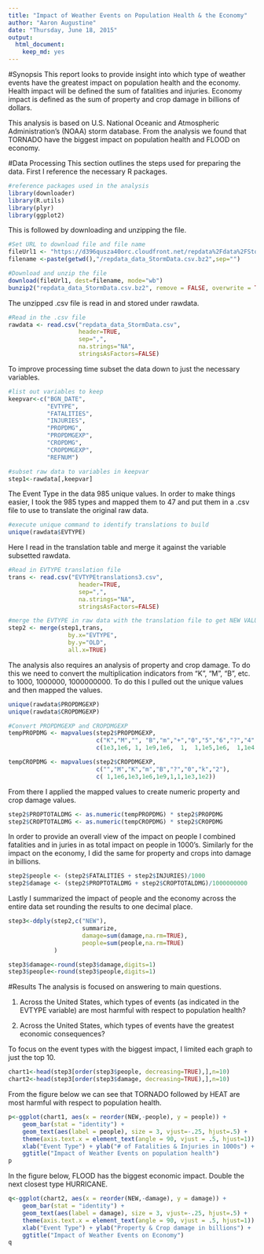 ```yaml
---
title: "Impact of Weather Events on Population Health & the Economy"
author: "Aaron Augustine"
date: "Thursday, June 18, 2015"
output:
  html_document:
    keep_md: yes
---
```

 
 

#Synopsis
This report looks to provide insight into which type of weather events have the greatest impact on population health and the economy.  Health impact will be defined the sum of fatalities and injuries.  Economy impact is defined as the sum of property and crop damage in billions of dollars.

This analysis is based on U.S. National Oceanic and Atmospheric Administration's (NOAA) storm database.  From the analysis we found that TORNADO have the biggest impact on population health and FLOOD on economy.



#Data Processing
This section outlines the steps used for preparing the data.  First I reference the necessary R packages.
```r
#reference packages used in the analysis
library(downloader)
library(R.utils)
library(plyr)
library(ggplot2)

```


This is followed by downloading and unzipping the file.
```r
#Set URL to download file and file name
fileUrl1 <- "https://d396qusza40orc.cloudfront.net/repdata%2Fdata%2FStormData.csv.bz2"
filename <-paste(getwd(),"/repdata_data_StormData.csv.bz2",sep="")

#Download and unzip the file
download(fileUrl1, dest=filename, mode="wb") 
bunzip2("repdata_data_StormData.csv.bz2", remove = FALSE, overwrite = TRUE) 
```


The unzipped .csv file is read in and stored under rawdata.
```r
#Read in the .csv file
rawdata <- read.csv("repdata_data_StormData.csv",
                    header=TRUE,
                    sep=",",
                    na.strings="NA",
                    stringsAsFactors=FALSE)
```


To improve processing time subset the data down to just the necessary variables.
```r
#list out variables to keep
keepvar<-c("BGN_DATE",
           "EVTYPE",
           "FATALITIES",
           "INJURIES",
           "PROPDMG",
           "PROPDMGEXP",
           "CROPDMG",
           "CROPDMGEXP",
           "REFNUM")

#subset raw data to variables in keepvar
step1<-rawdata[,keepvar]

```


The Event Type in the data 985 unique values.  In order to make things easier, I took the 985 types and mapped them to 47 and put them in a .csv file to use to translate the original raw data.
```r
#execute unique command to identify translations to build
unique(rawdata$EVTYPE)

```


Here I read in the translation table and merge it against the variable subsetted rawdata.
```r
#Read in EVTYPE translation file
trans <- read.csv("EVTYPEtranslations3.csv",
                    header=TRUE,
                    sep=",",
                    na.strings="NA",
                    stringsAsFactors=FALSE)

#merge the EVTYPE in raw data with the translation file to get NEW VALUES
step2 <- merge(step1,trans,
                 by.x="EVTYPE",
                 by.y="OLD",
                 all.x=TRUE)


```


The analysis also requires an analysis of property and crop damage.  To do this we need to convert the multiplication indicators from "K", "M", "B", etc. to 1000, 1000000, 1000000000.  To do this I pulled out the unique values and then mapped the values.
```r

unique(rawdata$PROPDMGEXP)
unique(rawdata$CROPDMGEXP)

#Convert PROPDMGEXP and CROPDMGEXP
tempPROPDMG <- mapvalues(step2$PROPDMGEXP, 
                         c("K","M","", "B","m","+","0","5","6","?","4","2","3","h","7","H","-","1","8"), 
                         c(1e3,1e6, 1, 1e9,1e6,  1,  1,1e5,1e6,  1,1e4,1e2,1e3,  1,1e7,1e2,  1, 10,1e8))

tempCROPDMG <- mapvalues(step2$CROPDMGEXP, 
                         c("","M","K","m","B","?","0","k","2"), 
                         c( 1,1e6,1e3,1e6,1e9,1,1,1e3,1e2))
```


From there I applied the mapped values to create numeric property and crop damage values.  
```r
step2$PROPTOTALDMG <- as.numeric(tempPROPDMG) * step2$PROPDMG
step2$CROPTOTALDMG <- as.numeric(tempCROPDMG) * step2$CROPDMG
```


In order to provide an overall view of the impact on people I combined fatalities and in juries in as total impact on people in 1000's.  Similarly for the impact on the economy, I did the same for property and crops into damage in billions.
```r
step2$people <- (step2$FATALITIES + step2$INJURIES)/1000
step2$damage <- (step2$PROPTOTALDMG + step2$CROPTOTALDMG)/1000000000
```


Lastly I summarized the impact of people and the economy across the entire data set rounding the results to one decimal place.
```r
step3<-ddply(step2,c("NEW"),
                     summarize,
                     damage=sum(damage,na.rm=TRUE),
                     people=sum(people,na.rm=TRUE)
             ) 

step3$damage<-round(step3$damage,digits=1)
step3$people<-round(step3$people,digits=1)

```



#Results
The analysis is focused on answering to main questions.

1. Across the United States, which types of events (as indicated in the EVTYPE variable) are most harmful with respect to population health?

2. Across the United States, which types of events have the greatest economic consequences?

To focus on the event types with the biggest impact, I limited each graph to just the top 10.
```r
chart1<-head(step3[order(step3$people, decreasing=TRUE),],n=10)
chart2<-head(step3[order(step3$damage, decreasing=TRUE),],n=10) 
```


From the figure below we can see that TORNADO followed by HEAT are most harmful with respect to population health.
```r

p<-ggplot(chart1, aes(x = reorder(NEW,-people), y = people)) + 
    geom_bar(stat = "identity") +
    geom_text(aes(label = people), size = 3, vjust=-.25, hjust=.5) +
    theme(axis.text.x = element_text(angle = 90, vjust = .5, hjust=1)) +
    xlab("Event Type") + ylab("# of Fatalities & Injuries in 1000s") +
    ggtitle("Impact of Weather Events on population health")
p
```


In the figure below, FLOOD has the biggest economic impact.  Double the next closest type HURRICANE.
```r
q<-ggplot(chart2, aes(x = reorder(NEW,-damage), y = damage)) + 
    geom_bar(stat = "identity") +
    geom_text(aes(label = damage), size = 3, vjust=-.25, hjust=.5) +
    theme(axis.text.x = element_text(angle = 90, vjust = .5, hjust=1)) +
    xlab("Event Type") + ylab("Property & Crop damage in billions") +
    ggtitle("Impact of Weather Events on Economy")
q
```